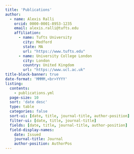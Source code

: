 ```yaml
---
title: 'Publications'
author:
  - name: Alexis Ralli
    orcid: 0000-0001-8953-1235
    email: alexis.ralli@tufts.edu
    affiliation:  
      - name: Tufts University
        city: Medford
        state: MA
        url: "https://www.tufts.edu"
      - name: University College London
        city: London
        country: United Kingdom
        url: "https://www.ucl.ac.uk"
title-block-banner: true
date-format: 'MMMM,<br>YYYY'
listing:
  contents:
    - publications.yml
  page-size: 10
  sort: 'date desc'
  type: table
  categories: false
  sort-ui: [date, title, journal-title, author-position]
  filter-ui: [date, title, journal-title]
  fields: [date, title, journal-title, author-position]
  field-display-names:
    date: Issued
    journal-title: Journal
    author-position: AuthorPos
---
```


